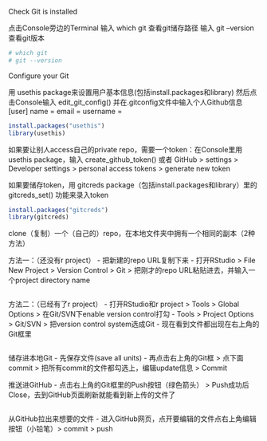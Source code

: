 Check Git is installed

点击Console旁边的Terminal
输入 which git 查看git储存路径
输入 git --version 查看git版本
```r
# which git
# git --version
```

Configure your Git

用 usethis package来设置用户基本信息(包括install.packages和library)
然后点击Console输入 edit_git_config() 并在.gitconfig文件中输入个人Github信息
[user]
    name = 
    email = 
    username = 
```r
install.packages("usethis")
library(usethis)
```

如果要让别人access自己的private repo，需要一个token：在Console里用 usethis package，输入 create_github_token() 或者 GitHub > settings > Developer settings > personal access tokens > generate new token

如果要储存token，用 gitcreds package（包括install.packages和library）里的 gitcreds_set() 功能来录入token

```r
install.packages("gitcreds")
library(gitcreds)
```

clone（复制）一个（自己的）repo，在本地文件夹中拥有一个相同的副本（2种方法）

方法一：（还没有r project）
- 把新建的repo URL复制下来
- 打开RStudio > File New Project > Version Control > Git > 把刚才的repo URL粘贴进去，并输入一个project directory name
```r
```

方法二：（已经有了r project）
- 打开RStudio和r project > Tools > Global Options > 在Git/SVN下enable version control打勾
- Tools > Project Options > Git/SVN > 把version control system选成Git
- 现在看到文件都出现在右上角的Git框里
```r
```

储存进本地Git
- 先保存文件(save all units)
- 再点击右上角的Git框 > 点下面commit > 把所有commit的文件都勾选上，编辑update信息 > Commit

推送进GitHub
- 点击右上角的Git框里的Push按钮（绿色箭头） > Push成功后Close，去到GitHub页面刷新就能看到新上传的文件了
```r
```

从GitHub拉出来想要的文件
- 进入GitHub网页，点开要编辑的文件点右上角编辑按钮（小铅笔）> commit > push
```r
```


```r

```


```r

```


```r

```


```r

```


```r

```


```r

```


```r

```
